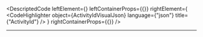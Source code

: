 
<DescriptedCode
  leftElement={<ActivityIdDesc />}
  leftContainerProps={{}}
  rightElement={
    <CodeHighlighter
      object={ActivityIdVisualJson}
      language={"json"}
      title={"ActivityId"}
    />
  }
  rightContainerProps={{}}
/>

---
